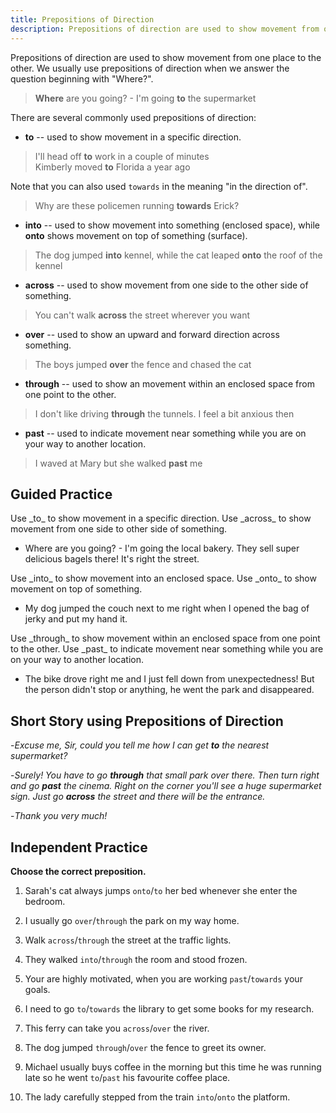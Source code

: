```yaml
---
title: Prepositions of Direction
description: Prepositions of direction are used to show movement from one place to the other
---
```


Prepositions of direction are used to show movement from one place to the other. We usually use prepositions of direction when we answer the question beginning with "Where?".

> **Where** are you going? - I'm going **to** the supermarket

There are several commonly used prepositions of direction:

- **to** -- used to show movement in a specific direction.

> I'll head off **to** work in a couple of minutes  
> Kimberly moved **to** Florida a year ago

Note that you can also used `towards` in the meaning "in the direction of".

> Why are these policemen running **towards** Erick?

- **into** -- used to show movement into something (enclosed space), while **onto** shows movement on top of something (surface).

> The dog jumped **into** kennel, while the cat leaped **onto** the roof of the kennel

- **across** -- used to show movement from one side to the other side of something.

> You can't walk **across** the street wherever you want

- **over** -- used to show an upward and forward direction across something.

> The boys jumped **over** the fence and chased the cat

- **through** -- used to show an movement within an enclosed space from one point to the other.

> I don't like driving **through** the tunnels. I feel a bit anxious then

- **past** -- used to indicate movement near something while you are on your way to another location.

> I waved at Mary but she walked **past** me

## Guided Practice

<Callout mt={8}>
  Use _to_ to show movement in a specific direction. Use _across_ to show movement from
  one side to other side of something.
</Callout>

- Where are you going? - I'm going <Blank /> the local bakery. They sell super delicious bagels there! It's right <Blank /> the street. <Tooltip content="to, across" />

<Callout>
  Use _into_ to show movement into an enclosed space. Use _onto_ to show movement on top
  of something.
</Callout>

- My dog jumped <Blank /> the couch next to me right when I opened the bag of jerky and put my hand <Blank /> it. <Tooltip content="onto, into" />

<Callout>
  Use _through_ to show movement within an enclosed space from one point to the other. Use
  _past_ to indicate movement near something while you are on your way to another
  location.
</Callout>

- The bike drove right <Blank /> me and I just fell down from unexpectedness! But the person didn't stop or anything, he went <Blank /> the park and disappeared. <Tooltip content="past, through" />

## Short Story using Prepositions of Direction

-_Excuse me, Sir, could you tell me how I can get **to** the nearest supermarket?_

-_Surely! You have to go **through** that small park over there. Then turn right and go **past** the cinema. Right on the corner you'll see a huge supermarket sign. Just go **across** the street and there will be the entrance._

-_Thank you very much!_

## Independent Practice

**Choose the correct preposition.**

1. Sarah's cat always jumps `onto`/`to` her bed whenever she enter the bedroom. <Tooltip content="onto" />

2. I usually go `over`/`through` the park on my way home. <Tooltip content="through" />

3. Walk `across`/`through` the street at the traffic lights. <Tooltip content="across" />

4. They walked `into`/`through` the room and stood frozen. <Tooltip content="into" />

5. Your are highly motivated, when you are working `past`/`towards` your goals. <Tooltip content="towards" />

6. I need to go `to`/`towards` the library to get some books for my research. <Tooltip content="to" />

7. This ferry can take you `across`/`over` the river. <Tooltip content="across" />

8. The dog jumped `through`/`over` the fence to greet its owner. <Tooltip content="over" />

9. Michael usually buys coffee in the morning but this time he was running late so he went `to`/`past` his favourite coffee place. <Tooltip content="past" />

10. The lady carefully stepped from the train `into`/`onto` the platform. <Tooltip content="onto" />
